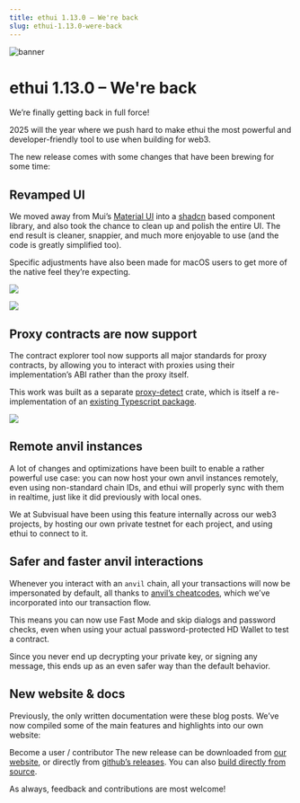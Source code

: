 ```yaml
---
title: ethui 1.13.0 – We're back
slug: ethui-1.13.0-were-back
---
```


![banner](./banner.png)

# ethui 1.13.0 – We're back

We’re finally getting back in full force!

2025 will the year where we push hard to make ethui the most powerful and developer-friendly tool to use when building for web3.

<Embed url="https://github.com/ethui/ethui/releases/tag/v1.12.0" />

The new release comes with some changes that have been brewing for some time:

## Revamped UI

We moved away from Mui’s [Material UI](https://mui.com/material-ui/) into a [shadcn](https://ui.shadcn.com/) based component library, and also took the chance to clean up and polish the entire UI. The end result is cleaner, snappier, and much more enjoyable to use (and the code is greatly simplified too).

Specific adjustments have also been made for macOS users to get more of the native feel they’re expecting.

![](./light-mode.png)

![](./dark-mode.png)

## Proxy contracts are now support

The contract explorer tool now supports all major standards for proxy contracts, by allowing you to interact with proxies using their implementation’s ABI rather than the proxy itself.

This work was built as a separate [proxy-detect](https://github.com/ethui/proxy-detect) crate, which is itself a re-implementation of an [existing Typescript package](https://github.com/abipub/evm-proxy-detection).

![](./proxies.png)

## Remote anvil instances

A lot of changes and optimizations have been built to enable a rather powerful use case: you can now host your own anvil instances remotely, even using non-standard chain IDs, and ethui will properly sync with them in realtime, just like it did previously with local ones.

We at Subvisual have been using this feature internally across our web3 projects, by hosting our own private testnet for each project, and using ethui to connect to it.

## Safer and faster anvil interactions

Whenever you interact with an `anvil` chain, all your transactions will now be impersonated by default, all thanks to [anvil’s cheatcodes](https://book.getfoundry.sh/reference/anvil/#custom-methods), which we’ve incorporated into our transaction flow.

This means you can now use Fast Mode and skip dialogs and password checks, even when using your actual password-protected HD Wallet to test a contract.

Since you never end up decrypting your private key, or signing any message, this ends up as an even safer way than the default behavior.

## New website & docs

Previously, the only written documentation were these blog posts. We’ve now compiled some of the main features and highlights into our own website:

<Embed url="https://ethui.dev" />


Become a user / contributor
The new release can be downloaded from [our website](https://ethui.dev/), or directly from [github’s releases](https://github.com/ethui/ethui/releases/tag/v1.13.0). You can also [build directly from source](https://github.com/ethui/ethui).

As always, feedback and contributions are most welcome!

<Embed url="https://github.com/ethui/ethui/releases/tag/v1.13.0" />
